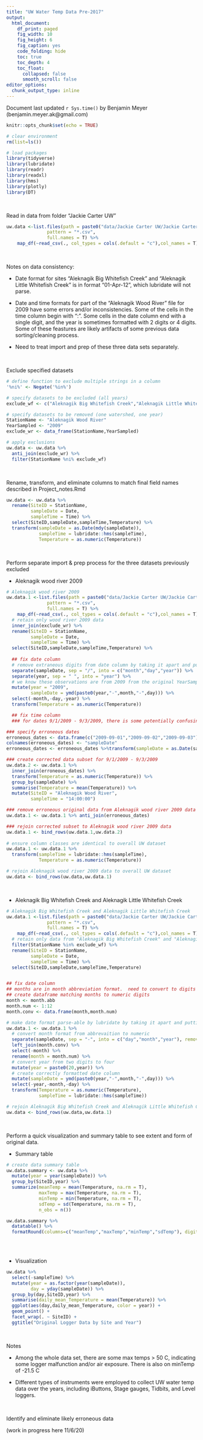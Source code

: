 ```yaml
---
title: "UW Water Temp Data Pre-2017"
output:
  html_document: 
    df_print: paged
    fig_width: 10
    fig_height: 6
    fig_caption: yes
    code_folding: hide
    toc: true
    toc_depth: 4
    toc_float:
      collapsed: false
      smooth_scroll: false
editor_options: 
  chunk_output_type: inline
---
```


Document last updated `r Sys.time()` by Benjamin Meyer (benjamin.meyer.ak@gmail.com)

```r
knitr::opts_chunk$set(echo = TRUE)

# clear environment
rm(list=ls())

# load packages
library(tidyverse)
library(lubridate)
library(readr)
library(readxl)
library(hms)
library(plotly)
library(DT)
```

<br>

Read in data from folder "Jackie Carter UW"
```r
uw.data <-list.files(path = paste0("data/Jackie Carter UW/Jackie Carter/"),
               pattern = "*.csv", 
               full.names = T) %>% 
    map_df(~read_csv(., col_types = cols(.default = "c"),col_names = T)) 

```

<br>

Notes on data consistency: 

* Date format for sites "Aleknagik Big Whitefish Creek" and "Aleknagik Little Whitefish Creek" is in format "01-Apr-12", which lubridate will not parse.  

* Date and time formats for part of the "Aleknagik Wood River" file for 2009 have some errors and/or inconsistencies.  Some of the cells in the time column begin with ":". Some cells in the date column end with a single digit, and the year is sometimes formatted with 2 digits or 4 digits.  Some of these feastures are likely artifacts of some previous data sorting/cleaning process.

* Need to treat import and prep of these three data sets separately.

<br>

Exclude specified datasets
```r
# define function to exclude multiple strings in a column
'%ni%' <- Negate('%in%')

# specify datasets to be excluded (all years)
exclude_wf <- c("Aleknagik Big Whitefish Creek","Aleknagik Little Whitefish Creek")

# specify datasets to be removed (one watershed, one year)
StationName <- "Aleknagik Wood River"
YearSampled <- "2009"
exclude_wr <- data_frame(StationName,YearSampled)

# apply exclusions
uw.data <- uw.data %>%
  anti_join(exclude_wr) %>%
  filter(StationName %ni% exclude_wf)

```

<br>

Rename, transform, and eliminate columns to match final field names described in Project_notes.Rmd
```r
uw.data <- uw.data %>%
  rename(SiteID = StationName,
         sampleDate = Date,
         sampleTime = Time) %>%
  select(SiteID,sampleDate,sampleTime,Temperature) %>%
  transform(sampleDate = as.Date(mdy(sampleDate)),
            sampleTime = lubridate::hms(sampleTime),
            Temperature = as.numeric(Temperature)) 

```

<br>

Perform separate import & prep process for the three datasets previously excluded

* Aleknagik wood river 2009
```r
# Aleknagik wood river 2009
uw.data.1 <-list.files(path = paste0("data/Jackie Carter UW/Jackie Carter/"),
               pattern = "*.csv", 
               full.names = T) %>% 
    map_df(~read_csv(., col_types = cols(.default = "c"),col_names = T)) %>%
  # retain only wood river 2009 data
  inner_join(exclude_wr) %>%
  rename(SiteID = StationName,
         sampleDate = Date,
         sampleTime = Time) %>%
  select(SiteID,sampleDate,sampleTime,Temperature) %>%
  
  ## fix date column
  # remove extraneous digits from date column by taking it apart and putting it back together 
  separate(sampleDate, sep = "/", into = c("month","day","year")) %>%
  separate(year, sep = " ", into = "year") %>%
  # we know these observations are from 2009 from the original YearSampled column, thus:
  mutate(year = "2009",
         sampleDate = ymd(paste0(year,"-",month,"-",day))) %>%
  select(-month,-day,-year) %>%
  transform(Temperature = as.numeric(Temperature))

  ## fix time column
  ### for dates 9/1/2009 - 9/3/2009, there is some potentially confusing data.  Based on looking at the original data, here is my best guess for what happened: 9 observations were made at appx. 14:00 on 9/1/2009 and 9/2/2009, and 4 observations at appx. 14:00 on 9/3/2009.  Plan of action: average values on a daily basis and assign a single temperature value to time 14:00 for each of those days.

### specify erroneous dates
erroneous_dates <- data.frame(c("2009-09-01","2009-09-02","2009-09-03"))
colnames(erroneous_dates) <- "sampleDate"
erroneous_dates <- erroneous_dates %>%transform(sampleDate = as.Date(sampleDate))

### create corrected data subset for 9/1/2009 - 9/3/2009
uw.data.2 <- uw.data.1 %>%
  inner_join(erroneous_dates) %>%
  transform(Temperature = as.numeric(Temperature)) %>%
  group_by(sampleDate) %>%
  summarise(Temperature = mean(Temperature)) %>%
  mutate(SiteID = "Aleknagik Wood River",
         sampleTime = "14:00:00")

### remove erroneous original data from Aleknagik wood river 2009 data
uw.data.1 <- uw.data.1 %>% anti_join(erroneous_dates)

### rejoin corrected subset to Aleknagik wood river 2009 data
uw.data.1 <- bind_rows(uw.data.1,uw.data.2)
  
# ensure column classes are identical to overall UW dataset
uw.data.1 <- uw.data.1 %>%
  transform(sampleTime = lubridate::hms(sampleTime),
            Temperature = as.numeric(Temperature)) 

# rejoin Aleknagik wood river 2009 data to overall UW dataset
uw.data <- bind_rows(uw.data,uw.data.1)

```

<br>

* Aleknagik Big Whitefish Creek and Aleknagik Little Whitefish Creek
```r
# Aleknagik Big Whitefish Creek and Aleknagik Little Whitefish Creek
uw.data.1 <-list.files(path = paste0("data/Jackie Carter UW/Jackie Carter/"),
               pattern = "*.csv", 
               full.names = T) %>% 
    map_df(~read_csv(., col_types = cols(.default = "c"),col_names = T)) %>%
  # retain only data from "Aleknagik Big Whitefish Creek" and "Aleknagik Little Whitefish Creek"
  filter(StationName %in% exclude_wf) %>%
  rename(SiteID = StationName,
         sampleDate = Date,
         sampleTime = Time) %>%
  select(SiteID,sampleDate,sampleTime,Temperature) 


## fix date column
## months are in month abbreviation format.  need to convert to digits    
## create dataframe matching months to numeric digits
month <- month.abb
month.num <- 1:12
month.conv <- data.frame(month,month.num)

# make date format parse-able by lubridate by taking it apart and putting it back together 
uw.data.1 <- uw.data.1 %>% 
  # convert month format from abbrevaition to numeric
  separate(sampleDate, sep = "-", into = c("day","month","year"), remove = F) %>%
  left_join(month.conv) %>%
  select(-month) %>%
  rename(month = month.num) %>%
  # convert year from two digits to four
  mutate(year = paste0(20,year)) %>%
  # create correctly formatted date column
  mutate(sampleDate = ymd(paste0(year,"-",month,"-",day))) %>%
  select(-year,-month,-day) %>%
  transform(Temperature = as.numeric(Temperature),
            sampleTime = lubridate::hms(sampleTime))

# rejoin Aleknagik Big Whitefish Creek and Aleknagik Little Whitefish Creek back to overall UW dataset
uw.data <- bind_rows(uw.data,uw.data.1)

```

<br>


Perform a quick visualization and summary table to see extent and form of original data.

* Summary table

```r
# create data summary table
uw.data.summary <- uw.data %>%
  mutate(year = year(sampleDate)) %>%
  group_by(SiteID,year) %>%
  summarize(meanTemp = mean(Temperature, na.rm = T),
            maxTemp = max(Temperature, na.rm = T),
            minTemp = min(Temperature, na.rm = T),
            sdTemp = sd(Temperature, na.rm = T),
            n_obs = n())

uw.data.summary %>%
  datatable() %>%
  formatRound(columns=c("meanTemp","maxTemp","minTemp","sdTemp"), digits=2)
    
```

<br>

* Visualization

```r
uw.data %>%
  select(-sampleTime) %>%
  mutate(year = as.factor(year(sampleDate)),
         day = yday(sampleDate)) %>%
  group_by(day,SiteID,year) %>%
  summarise(daily_mean_Temperature = mean(Temperature)) %>%
  ggplot(aes(day,daily_mean_Temperature, color = year)) +
  geom_point() +
  facet_wrap(. ~ SiteID) +
  ggtitle("Original Logger Data by Site and Year")

```

<br>

Notes

* Among the whole data set, there are some max temps > 50 C, indicating some logger malfunction and/or air exposure.  There is also on minTemp of -21.5 C

* Different types of instruments were employed to collect UW water temp data over the years, including iButtons, Stage gauges, Tidbits, and Level loggers.

<br>

Identify and eliminate likely erroneous data 

(work in progress here 11/6/20)
